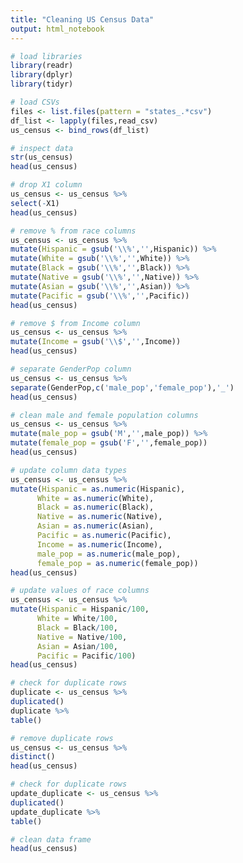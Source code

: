 ```yaml
---
title: "Cleaning US Census Data"
output: html_notebook
---
```


```r
# load libraries
library(readr)
library(dplyr)
library(tidyr)
```

```r
# load CSVs
files <- list.files(pattern = "states_.*csv")
df_list <- lapply(files,read_csv)
us_census <- bind_rows(df_list)
```

```r
# inspect data
str(us_census)
head(us_census)
```

```r
# drop X1 column
us_census <- us_census %>%
select(-X1)
head(us_census)
```

```r
# remove % from race columns
us_census <- us_census %>%
mutate(Hispanic = gsub('\\%','',Hispanic)) %>%
mutate(White = gsub('\\%','',White)) %>%
mutate(Black = gsub('\\%','',Black)) %>%
mutate(Native = gsub('\\%','',Native)) %>%
mutate(Asian = gsub('\\%','',Asian)) %>%
mutate(Pacific = gsub('\\%','',Pacific))
head(us_census)
```

```r
# remove $ from Income column
us_census <- us_census %>%
mutate(Income = gsub('\\$','',Income))
head(us_census)
```

```r
# separate GenderPop column
us_census <- us_census %>%
separate(GenderPop,c('male_pop','female_pop'),'_')
head(us_census)
```

```r
# clean male and female population columns
us_census <- us_census %>%
mutate(male_pop = gsub('M','',male_pop)) %>%
mutate(female_pop = gsub('F','',female_pop))
head(us_census)
```

```r
# update column data types
us_census <- us_census %>%
mutate(Hispanic = as.numeric(Hispanic),
      White = as.numeric(White),
      Black = as.numeric(Black),
      Native = as.numeric(Native),
      Asian = as.numeric(Asian),
      Pacific = as.numeric(Pacific),
      Income = as.numeric(Income),
      male_pop = as.numeric(male_pop),
      female_pop = as.numeric(female_pop))
head(us_census)
```

```r
# update values of race columns
us_census <- us_census %>%
mutate(Hispanic = Hispanic/100,
      White = White/100,
      Black = Black/100,
      Native = Native/100,
      Asian = Asian/100,
      Pacific = Pacific/100)
head(us_census)
```

```r
# check for duplicate rows
duplicate <- us_census %>%
duplicated()
duplicate %>%
table()
```

```r
# remove duplicate rows
us_census <- us_census %>%
distinct()
head(us_census)
```

```r
# check for duplicate rows
update_duplicate <- us_census %>%
duplicated()
update_duplicate %>%
table()
```

```r
# clean data frame
head(us_census)
```